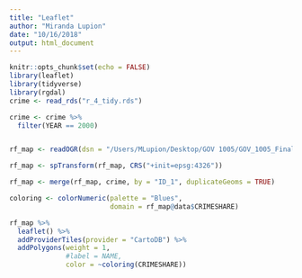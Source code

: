 ```yaml
---
title: "Leaflet"
author: "Miranda Lupion"
date: "10/16/2018"
output: html_document
---
```



```r
knitr::opts_chunk$set(echo = FALSE)
library(leaflet)
library(tidyverse)
library(rgdal)
crime <- read_rds("r_4_tidy.rds")

crime <- crime %>%
  filter(YEAR == 2000)


rf_map <- readOGR(dsn = "/Users/MLupion/Desktop/GOV 1005/GOV_1005_Final_Project/RUS_adm", layer = "RUS_adm1")

rf_map <- spTransform(rf_map, CRS("+init=epsg:4326"))

rf_map <- merge(rf_map, crime, by = "ID_1", duplicateGeoms = TRUE)

coloring <- colorNumeric(palette = "Blues",
                         domain = rf_map@data$CRIMESHARE)

```


```r
rf_map %>%
  leaflet() %>%
  addProviderTiles(provider = "CartoDB") %>%
  addPolygons(weight = 1, 
              #label = NAME,
              color = ~coloring(CRIMESHARE))
```


